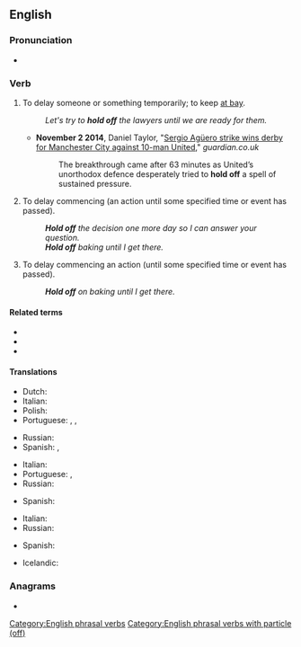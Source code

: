 {{also|holdoff}}
==English==

===Pronunciation===
* {{audio|en-au-hold off.ogg|Audio (AU)|lang=en}}

===Verb===
{{en-verb|holds off|holding off|held off}}

# {{lb|en|idiomatic|transitive}} To delay someone or something temporarily; to keep [[at bay]].
#: ''Let's try to '''hold off''' the lawyers until we are ready for them.''
#* '''November 2 2014''', Daniel Taylor, "[http://www.theguardian.com/football/2014/nov/02/manchester-city-manchester-united-premier-league-match-report Sergio Agüero strike wins derby for Manchester City against 10-man United]," ''guardian.co.uk''
#*: The breakthrough came after 63 minutes as United’s unorthodox defence desperately tried to '''hold off''' a spell of sustained pressure.
# {{lb|en|idiomatic|transitive}} To delay commencing (an action until some specified time or event has passed).
#: '''''Hold off''' the decision one more day so I can answer your question.''
#: '''''Hold off''' baking until I get there.''
# {{lb|en|idiomatic|intransitive}} To delay commencing an action (until some specified time or event has passed).
#: '''''Hold off''' on baking until I get there.''

====Related terms====
* {{l|en|hold up}}
* {{l|en|hold it}}
* {{l|en|forhold}}

====Translations====
{{trans-top|to delay someone or something}}
* Dutch: {{t+|nl|tegenhouden}}
* Italian: {{t+|it|ritardare}}
* Polish: {{t+|pl|odroczyć}}
* Portuguese: {{t+|pt|deter}}, {{t+|pt|reter}}, {{t+|pt|segurar}}
{{trans-mid}}
* Russian: {{t+|ru|откла́дывать}}
* Spanish: {{t+|es|posponer}}, {{t+|es|retrasar}}
{{trans-bottom}}

{{trans-top|to delay commencing}}
* Italian: {{t+|it|posporre}}
* Portuguese: {{t+|pt|deter}}, {{t+|pt|segurar}}
* Russian: {{t+|ru|откла́дывать}}
{{trans-mid}}
* Spanish: {{t+|es|posponer}}
{{trans-bottom}}

{{trans-top|To delay commencing an action}}
* Italian: {{t+|it|attendere}}
* Russian: {{t+|ru|откла́дывать}}
{{trans-mid}}
* Spanish: {{t+|es|posponer}}
{{trans-bottom}}

{{checktrans-top}}
* Icelandic: {{t-check|is|Biða með það}}
{{trans-mid}}
{{trans-bottom}}

===Anagrams===
* {{anagrams|en|a=dffhloo|offhold}}

[[Category:English phrasal verbs]]
[[Category:English phrasal verbs with particle (off)]]